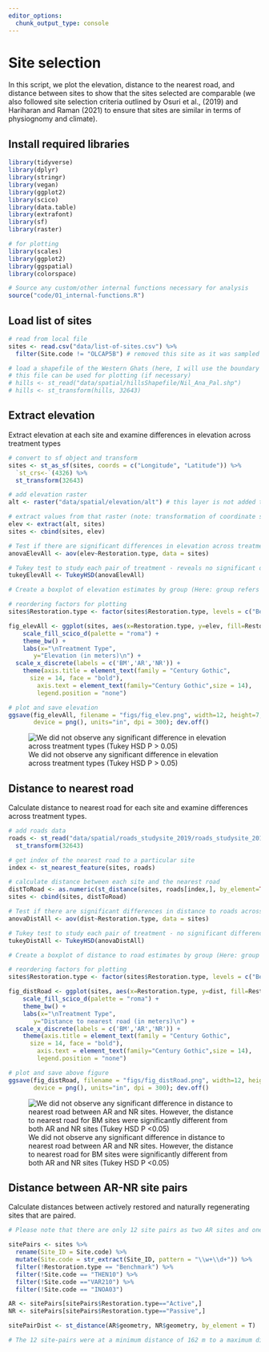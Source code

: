 ```yaml
---
editor_options: 
  chunk_output_type: console
---
```


# Site selection  

In this script, we plot the elevation, distance to the nearest road, and distance between sites to show that the sites selected are comparable (we also followed site selection criteria outlined by Osuri et al., (2019) and Hariharan and Raman (2021) to ensure that sites are similar in terms of physiognomy and climate). 

## Install required libraries

```r
library(tidyverse)
library(dplyr)
library(stringr)
library(vegan)
library(ggplot2)
library(scico)
library(data.table)
library(extrafont)
library(sf)
library(raster)

# for plotting
library(scales)
library(ggplot2)
library(ggspatial)
library(colorspace)

# Source any custom/other internal functions necessary for analysis
source("code/01_internal-functions.R")
```

## Load list of sites

```r
# read from local file
sites <- read.csv("data/list-of-sites.csv") %>%
  filter(Site.code != "OLCAP5B") # removed this site as it was sampled in only one season and not across multiple seasons

# load a shapefile of the Western Ghats (here, I will use the boundary of the Nilgiris, Anamalais and Palanis)
# this file can be used for plotting (if necessary)
# hills <- st_read("data/spatial/hillsShapefile/Nil_Ana_Pal.shp")
# hills <- st_transform(hills, 32643)
```

## Extract elevation

Extract elevation at each site and examine differences in elevation across treatment types
```r
# convert to sf object and transform
sites <- st_as_sf(sites, coords = c("Longitude", "Latitude")) %>%
  `st_crs<-`(4326) %>%
  st_transform(32643)

# add elevation raster
alt <- raster("data/spatial/elevation/alt") # this layer is not added to github as a result of its large size and can be downloaded from SRTM (Farr et al. (2007))

# extract values from that raster (note: transformation of coordinate system)
elev <- extract(alt, sites)
sites <- cbind(sites, elev)

# Test if there are significant differences in elevation across treatment types
anovaElevAll <- aov(elev~Restoration.type, data = sites)

# Tukey test to study each pair of treatment - reveals no significant difference across treatment types
tukeyElevAll <- TukeyHSD(anovaElevAll)

# Create a boxplot of elevation estimates by group (Here: group refers to Restoration Type)

# reordering factors for plotting
sites$Restoration.type <- factor(sites$Restoration.type, levels = c("Benchmark", "Active", "Passive"))

fig_elevAll <- ggplot(sites, aes(x=Restoration.type, y=elev, fill=Restoration.type)) +  geom_boxplot(alpha=0.7) + 
    scale_fill_scico_d(palette = "roma") +
    theme_bw() +
    labs(x="\nTreatment Type", 
       y="Elevation (in meters)\n") +
  scale_x_discrete(labels = c('BM','AR','NR')) +
    theme(axis.title = element_text(family = "Century Gothic",
      size = 14, face = "bold"),
        axis.text = element_text(family="Century Gothic",size = 14),
        legend.position = "none")

# plot and save elevation
ggsave(fig_elevAll, filename = "figs/fig_elev.png", width=12, height=7,
       device = png(), units="in", dpi = 300); dev.off()
```

![We did not observe any significant difference in elevation across treatment types (Tukey HSD P > 0.05)](figs/fig_elev.png)

## Distance to nearest road

Calculate distance to nearest road for each site and examine differences across treatment types. 
```r
# add roads data
roads <- st_read("data/spatial/roads_studysite_2019/roads_studysite_2019.shp") %>%
  st_transform(32643)

# get index of the nearest road to a particular site
index <- st_nearest_feature(sites, roads)

# calculate distance between each site and the nearest road
distToRoad <- as.numeric(st_distance(sites, roads[index,], by_element=TRUE))
sites <- cbind(sites, distToRoad)

# Test if there are significant differences in distance to roads across treatment types
anovaDistAll <- aov(dist~Restoration.type, data = sites)

# Tukey test to study each pair of treatment - no significant difference between AR-NR sites but a significant difference in distance to road between AR-BM and NR-BM sites
tukeyDistAll <- TukeyHSD(anovaDistAll)

# Create a boxplot of distance to road estimates by group (Here: group refers to Restoration Type)

# reordering factors for plotting
sites$Restoration.type <- factor(sites$Restoration.type, levels = c("Benchmark", "Active", "Passive"))

fig_distRoad <- ggplot(sites, aes(x=Restoration.type, y=dist, fill=Restoration.type)) +  geom_boxplot(alpha=0.7) + 
    scale_fill_scico_d(palette = "roma") +
    theme_bw() +
    labs(x="\nTreatment Type", 
       y="Distance to nearest road (in meters)\n") +
  scale_x_discrete(labels = c('BM','AR','NR')) +
    theme(axis.title = element_text(family = "Century Gothic",
      size = 14, face = "bold"),
        axis.text = element_text(family="Century Gothic",size = 14),
        legend.position = "none")

# plot and save above figure
ggsave(fig_distRoad, filename = "figs/fig_distRoad.png", width=12, height=7,
       device = png(), units="in", dpi = 300); dev.off()
```

![We did not observe any significant difference in distance to nearest road between AR and NR sites. However, the distance to nearest road for BM sites were significantly different from both AR and NR sites (Tukey HSD P <0.05)](figs/fig_distRoad.png)

## Distance between AR-NR site pairs

Calculate distances between actively restored and naturally regenerating sites that are paired. 
```r
# Please note that there are only 12 site pairs as two AR sites and one NR site did not have a site-pair because they were too close to another AR/NR site in terms of their acoustic radius. 

sitePairs <- sites %>% 
  rename(Site_ID = Site.code) %>%
  mutate(Site.code = str_extract(Site_ID, pattern = "\\w+\\d+")) %>%
  filter(!Restoration.type == "Benchmark") %>%
  filter(!Site.code == "THEN10") %>%
  filter(!Site.code =="VAR210") %>%
  filter(!Site.code == "INOA03")

AR <- sitePairs[sitePairs$Restoration.type=="Active",]
NR <- sitePairs[sitePairs$Restoration.type=="Passive",]

sitePairDist <- st_distance(AR$geometry, NR$geometry, by_element = T)

# The 12 site-pairs were at a minimum distance of 162 m to a maximum distance of 1.1 km.
```
